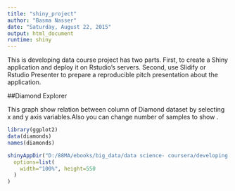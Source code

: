 ```yaml
---
title: "shiny_project"
author: "Basma Nasser"
date: "Saturday, August 22, 2015"
output: html_document
runtime: shiny
---
```


This is developing data course project has two parts. First, to create a Shiny application and deploy it on Rstudio's servers. Second, use Slidify or Rstudio Presenter to prepare a reproducible pitch presentation about the application.


##Diamond Explorer

This graph show relation between column of Diamond dataset by selecting x and y axis variables.Also you can change number of samples to show .

```r
library(ggplot2)
data(diamonds)
names(diamonds)
```
```r
shinyAppDir("D:/88MA/ebooks/big_data/data science- coursera/developing data/course_project/",
  options=list(
    width="100%", height=550
  )
)
```
